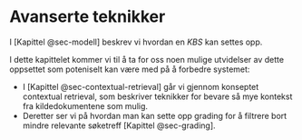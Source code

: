 # Avanserte teknikker

I [Kapittel @sec-modell] beskrev vi hvordan en *KBS* kan settes opp.

I dette kapittelet kommer vi til å ta for oss noen mulige utvidelser av dette 
oppsettet som poteniselt kan være med på å forbedre systemet:

- I [Kapittel @sec-contextual-retrieval] går vi gjennom konseptet contextual 
retrieval, som beskriver teknikker for bevare så mye kontekst fra kildedokumentene
som mulig. 
- Deretter ser vi på hvordan man kan sette opp grading for å filtrere bort mindre
relevante søketreff [Kapittel @sec-grading].
